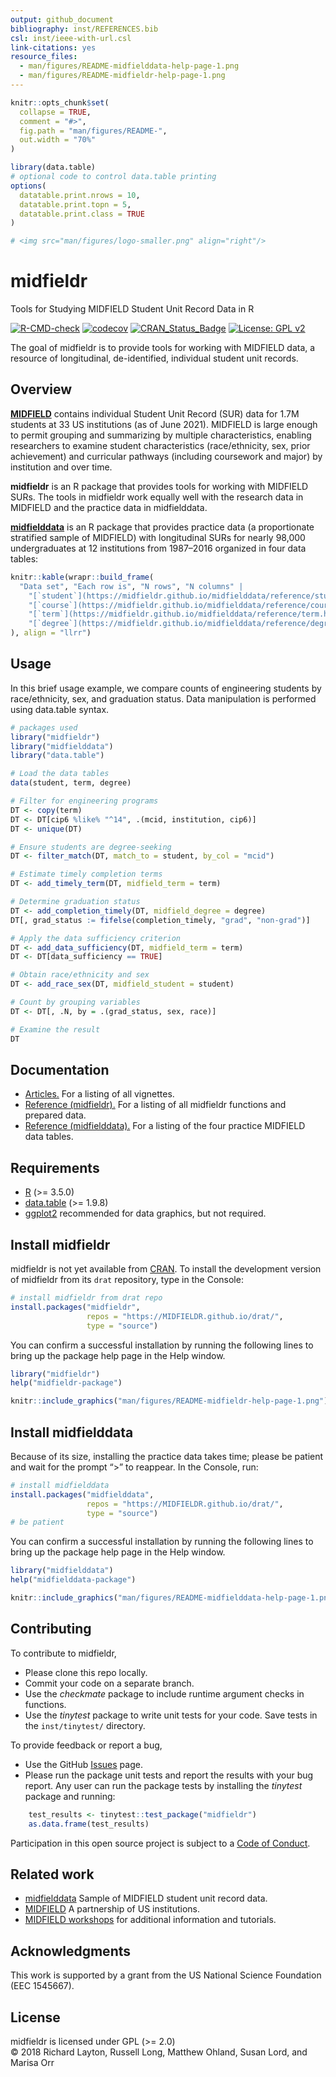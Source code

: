 ```yaml
---
output: github_document
bibliography: inst/REFERENCES.bib
csl: inst/ieee-with-url.csl
link-citations: yes
resource_files:
  - man/figures/README-midfielddata-help-page-1.png
  - man/figures/README-midfieldr-help-page-1.png
---
```


<!-- README.md is generated from README.Rmd. Please edit that file -->

```r
knitr::opts_chunk$set(
  collapse = TRUE,
  comment = "#>",
  fig.path = "man/figures/README-",
  out.width = "70%"
)
```

```r
library(data.table)
# optional code to control data.table printing
options(
  datatable.print.nrows = 10,
  datatable.print.topn = 5,
  datatable.print.class = TRUE
)

# <img src="man/figures/logo-smaller.png" align="right"/>
```





# midfieldr

Tools for Studying MIDFIELD Student Unit Record Data in R

<!-- badges: start -->
[![R-CMD-check](https://github.com/MIDFIELDR/midfieldr/workflows/R-CMD-check/badge.svg)](https://github.com/MIDFIELDR/midfieldr/actions)
[![codecov](https://codecov.io/gh/MIDFIELDR/midfieldr/branch/main/graph/badge.svg?token=KcuCzBkLBP)](https://codecov.io/gh/MIDFIELDR/midfieldr)
[![CRAN_Status_Badge](http://www.r-pkg.org/badges/version/midfieldr)](http://cran.r-project.org/package=midfieldr)
[![License: GPL v2](https://img.shields.io/badge/License-GPL%20v2-blue.svg)](https://www.gnu.org/licenses/old-licenses/gpl-2.0.en.html)
<!-- badges: end -->


The goal of midfieldr is to provide tools for working with MIDFIELD data, a resource of longitudinal, de-identified, individual student unit records.




## Overview 

[**MIDFIELD**](https://engineering.purdue.edu/MIDFIELD){target="_blank"} contains individual Student Unit Record (SUR) data for 1.7M students at 33 US institutions (as of June 2021). MIDFIELD is large enough to permit grouping and summarizing by multiple characteristics, enabling researchers to examine student characteristics (race/ethnicity, sex, prior achievement) and curricular pathways (including coursework and major) by institution and over time. 

**midfieldr** is an R package that provides tools for working with MIDFIELD SURs. The tools in midfieldr work equally well with the research data in MIDFIELD and the practice data in midfielddata. 

[**midfielddata**](https://midfieldr.github.io/midfielddata/){target="_blank"} is an R package that provides practice data (a proportionate stratified sample of  MIDFIELD) with longitudinal SURs for nearly 98,000 undergraduates at 12 institutions from 1987–2016 organized in four data tables: 

```r
knitr::kable(wrapr::build_frame(
  "Data set", "Each row is", "N rows", "N columns" |
    "[`student`](https://midfieldr.github.io/midfielddata/reference/student.html)", "a student upon being admitted", "97,640", "13" |
    "[`course`](https://midfieldr.github.io/midfielddata/reference/course.html)", "a student in a course", "3.5M", "12" |
    "[`term`](https://midfieldr.github.io/midfielddata/reference/term.html)", "a student in a term", "728,000", "13" |
    "[`degree`](https://midfieldr.github.io/midfielddata/reference/degree.html)", "a student who completes their program", "48,000", "5"
), align = "llrr")
```







## Usage

In this brief usage example, we compare counts of engineering students by race/ethnicity, sex, and graduation status. Data manipulation is performed using data.table syntax. 

```r
# packages used
library("midfieldr")
library("midfielddata")
library("data.table")

# Load the data tables
data(student, term, degree)

# Filter for engineering programs
DT <- copy(term)
DT <- DT[cip6 %like% "^14", .(mcid, institution, cip6)]
DT <- unique(DT)

# Ensure students are degree-seeking
DT <- filter_match(DT, match_to = student, by_col = "mcid")

# Estimate timely completion terms
DT <- add_timely_term(DT, midfield_term = term)

# Determine graduation status
DT <- add_completion_timely(DT, midfield_degree = degree)
DT[, grad_status := fifelse(completion_timely, "grad", "non-grad")]

# Apply the data sufficiency criterion
DT <- add_data_sufficiency(DT, midfield_term = term)
DT <- DT[data_sufficiency == TRUE]

# Obtain race/ethnicity and sex
DT <- add_race_sex(DT, midfield_student = student)

# Count by grouping variables
DT <- DT[, .N, by = .(grad_status, sex, race)]

# Examine the result
DT
```








## Documentation

- [Articles.](https://midfieldr.github.io/midfieldr/articles/){target="_blank"} For a listing of all vignettes. 
- [Reference (midfieldr).](https://midfieldr.github.io/midfieldr/reference/){target="_blank"} For a listing of all midfieldr functions and prepared data. 
- [Reference (midfielddata).](https://midfieldr.github.io/midfielddata/reference/){target="_blank"} For a listing of the four practice MIDFIELD data tables. 







## Requirements {#requirements}

- [R](https://www.r-project.org/){target="_blank"} (>= 3.5.0)
- [data.table](https://rdatatable.gitlab.io/data.table/){target="_blank"} (>= 1.9.8)   
- [ggplot2](https://ggplot2.tidyverse.org/){target="_blank"} recommended for data graphics, but not required.






## Install midfieldr {#install-midfieldr}

midfieldr is not yet available from [CRAN](https://cran.r-project.org/). To install the development version of midfieldr from its `drat` repository, type in the Console: 

``` r
# install midfieldr from drat repo
install.packages("midfieldr", 
                 repos = "https://MIDFIELDR.github.io/drat/", 
                 type = "source")
```

You can confirm a successful installation by running the following lines to bring up the package help page in the Help window. 

``` r
library("midfieldr")
help("midfieldr-package")
```

```r
knitr::include_graphics("man/figures/README-midfieldr-help-page-1.png")
```






## Install midfielddata {#install-midfielddata}

Because of its size, installing the practice data takes time; please be patient and wait for the prompt “>” to reappear. In the Console, run:

``` r
# install midfielddata  
install.packages("midfielddata", 
                 repos = "https://MIDFIELDR.github.io/drat/", 
                 type = "source")
# be patient
``` 

You can confirm a successful installation by running the following lines to bring up the package help page in the Help window. 

``` r
library("midfielddata")
help("midfielddata-package")
```

```r
knitr::include_graphics("man/figures/README-midfielddata-help-page-1.png")
```







## Contributing

To contribute to midfieldr,

- Please clone this repo locally.  
- Commit your code on a separate branch.
- Use the _checkmate_ package to include runtime argument checks in functions. 
- Use the _tinytest_ package to write unit tests for your code. Save tests in the `inst/tinytest/` directory. 

To provide feedback or report a bug,  

- Use the GitHub [Issues](https://github.com/MIDFIELDR/midfieldr/issues){target="_blank"} page. 
- Please run the package unit tests and report the results with your bug report. Any user can run the package tests by installing the _tinytest_ package and running: 

``` r
    test_results <- tinytest::test_package("midfieldr")
    as.data.frame(test_results)
```


Participation in this open source project is subject to a [Code of Conduct](CONDUCT.html).








## Related work

- [midfielddata](https://midfieldr.github.io/midfielddata/){target="_blank"} Sample of MIDFIELD student unit record data.
- [MIDFIELD](https://engineering.purdue.edu/MIDFIELD){target="_blank"} A partnership of US institutions.
- [MIDFIELD workshops](https://midfieldr.github.io/2021-asee-workshop/){target="_blank"} for additional information and tutorials. 






## Acknowledgments

This work is supported by a grant from the US National Science Foundation (EEC 1545667).






## License

midfieldr is licensed under GPL (>= 2.0)    
&copy; 2018 Richard Layton, Russell Long, Matthew Ohland, Susan Lord, and Marisa Orr    


